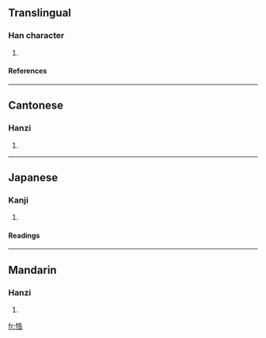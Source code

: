 ==Translingual==
===Han character===
{{Han char|rn=93|rad=牛|as=07|sn=11|four=2456<sub>1</sub>|canj=竹手竹土口 (HQHGR)}}
# {{defn|Han|sort=牛07}}
====References====
{{Han ref|kx=0701.110|dkj=20032|dj=1114.180|hdz=31810.170|uh=727F|ud=29311|bh=D65F|bd=54879}}

----
==Cantonese==
===Hanzi===
{{yue-hanzi|jyut=|y=guk1}}
# {{defn|Cantonese}}

----
==Japanese==
===Kanji===
{{ja-kanji|grade=|rs=牛07}}
# {{defn|Japanese}} 
====Readings====
{{ja-readings|on=[[こく]] (koku)|kun=[[おり]] (ori)}}

----
==Mandarin==
===Hanzi===
{{cmn-hanzi|pin=[[gù]] ([[gu4]]), [[yī]] ([[yi1]])|wg=ku<sup>4</sup>, i<sup>1</sup>}}
# {{defn|Mandarin}}

[[fr:牿]]